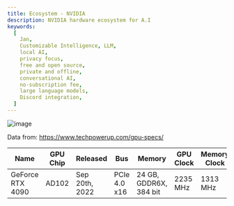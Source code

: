 ```yaml
---
title: Ecosystem - NVIDIA
description: NVIDIA hardware ecosystem for A.I
keywords:
  [
    Jan,
    Customizable Intelligence, LLM,
    local AI,
    privacy focus,
    free and open source,
    private and offline,
    conversational AI,
    no-subscription fee,
    large language models,
    Discord integration,
  ]
---
```


![image](../_assets/ecosystem-nvidia.png)

Data from: https://www.techpowerup.com/gpu-specs/

| Name             | GPU Chip | Released     | Bus        | Memory                | GPU Clock | Memory Clock |
|------------------|----------|--------------|------------|-----------------------|-----------|--------------|
| GeForce RTX 4090 | AD102    | Sep 20th, 2022 | PCIe 4.0 x16 | 24 GB, GDDR6X, 384 bit | 2235 MHz  | 1313 MHz     |
